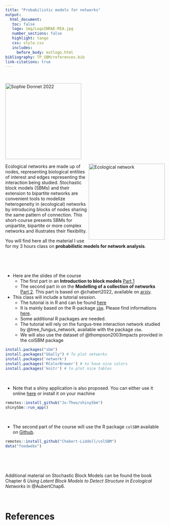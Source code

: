```yaml
---
title: "Probabilistic models for networks"
output: 
  html_document:
   toc: false
   logo: img/LogoINRAE-MIA.jpg
   number_sections: false
   highlight: tango
   css: style.css
   includes:
     before_body: extlogo.html
bibliography: TP_SBM/references.bib
link-citations: true     
---
```



<br> 


<img src="img/sophie_donnet_profil2022.png" alt="Sophie Donnet 2022" width = "240px" align="center"> </img>

<img src="img/NetworkImage.png" alt="Ecological network" width = "240px" align="right"> </img>

Ecological networks are made up of nodes, representing biological entities of interest and edges representing the interaction being studied.  Stochastic block models (SBMs) and their extension to bipartite networks are convenient tools to modelize heterogeneity in (ecological) networks by introducing blocks of nodes sharing the same pattern of connection.  This short-course presents SBMs for unipartite, bipartite or more complex networks and illustrates their flexibility.

You will find here all the material I use for my 3 hours  class on **probabilistic models for network analysis**. 

<br> 

<br> 


  * Here are the slides of the course
      - The first part in an **Introduction to block models** [Part 1](Slides_SBM_LBM/part1_SMB_LBM_donnet.pdf)
      - The second part in on the **Modelling of a collection of networks** [Part 2](Slides_Col_SBM/part3_ColSBM.pdf). This part is based on  @chabert2022,  available on [arxiv](https://arxiv.org/pdf/2206.00560.pdf).  
  
  * This class will include a tutorial session. 
      - The tutorial is in R and can be found [here](TP_SBM/TutorialBM.html)
      - It is mainly based on the  R-package [`sbm`](https://cran.r-project.org/web/packages/sbm/index.html).   Please find informations [here](https://grosssbm.github.io/sbm/). 
      - Some additional R packages are needed. 
      - The tutorial will rely on the fungus-tree interaction network studied by @tree_fungus_network, available with the package `sbm`. 
      - We will also use the dataset of @thompson2003impacts provided in the colSBM package
      
      
      
```r
install.packages("sbm")
install.packages("GGally") # To plot networks
install.packages('network') 
install.packages('RColorBrewer') # to have nice colors
install.packages('knitr') # to plot nice tables
```
<br> 


  - Note that a shiny application is also proposed. You can either use it online [here](https://shiny.migale.inrae.fr/app/ShinySBM) or install it on your machine

```r
remotes::install_github("Jo-Theo/shinySbm")
shinySbm::run_app()
``` 
  

<br> 


  * The second part of the course will  use the R package `colSBM` available on [Github](https://rdrr.io/github/Chabert-Liddell/colSBM/f/README.Rmd). 


```r
remotes::install_github("Chabert-Liddell/colSBM")
data("foodwebs")
``` 

  
  <br> 
  
  <br> 
  

Additional material on Stochastic Block Models can be found the book Chapter 6 *Using Latent Block Models to Detect Structure in Ecological Networks*  in @AubertChap6. 

 
<br>  
 
# References 
    
    